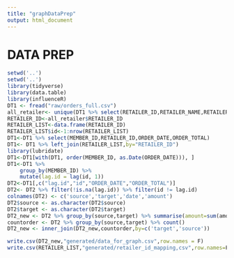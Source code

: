 ---
title: "graphDataPrep"
output: html_document
---

# DATA PREP
```{r}
setwd('..')
setwd('..')
library(tidyverse)
library(data.table)
library(influenceR)
DT1 <- fread("raw/orders_full.csv")
all_retailer<- unique(DT1 %>% select(RETAILER_ID,RETAILER_NAME,RETAILER_PRICE_RANGE,RETAILER_CATEGORY))
RETAILER_ID<-all_retailer$RETAILER_ID
RETAILER_LIST<-data.frame(RETAILER_ID)
RETAILER_LIST$id<-1:nrow(RETAILER_LIST)
DT1<-DT1 %>% select(MEMBER_ID,RETAILER_ID,ORDER_DATE,ORDER_TOTAL)
DT1<- DT1 %>% left_join(RETAILER_LIST,by="RETAILER_ID")
library(lubridate)
DT1<-DT1[with(DT1, order(MEMBER_ID, as.Date(ORDER_DATE))), ]
DT1<-DT1 %>%
    group_by(MEMBER_ID) %>%
    mutate(lag.id = lag(id, 1))
DT2<-DT1[,c("lag.id","id","ORDER_DATE","ORDER_TOTAL")]
DT2<- DT2 %>% filter(!is.na(lag.id)) %>% filter(id != lag.id)
colnames(DT2) <- c('source','target','date','amount')
DT2$source <- as.character(DT2$source)
DT2$target <- as.character(DT2$target)
DT2_new <- DT2 %>% group_by(source,target) %>% summarise(amount=sum(amount)) 
countorder <- DT2 %>% group_by(source,target) %>% count()
DT2_new <- inner_join(DT2_new,countorder,by=c('target','source'))

write.csv(DT2_new,"generated/data_for_graph.csv",row.names = F)
write.csv(RETAILER_LIST,"generated/retailer_id_mapping,csv",row.names=F)
```
